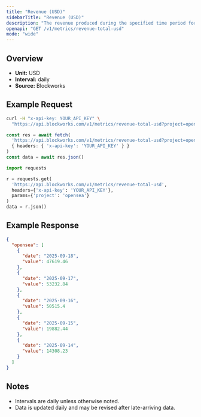 ```yaml
---
title: "Revenue (USD)"
sidebarTitle: "Revenue (USD)"
description: "The revenue produced during the specified time period for given project."
openapi: "GET /v1/metrics/revenue-total-usd"
mode: "wide"
---
```


## Overview

- **Unit:** USD
- **Interval:** daily
- **Source:** Blockworks

## Example Request

<CodeGroup>

```bash cURL
curl -H "x-api-key: YOUR_API_KEY" \
  "https://api.blockworks.com/v1/metrics/revenue-total-usd?project=opensea"
```

```typescript TypeScript
const res = await fetch(
  'https://api.blockworks.com/v1/metrics/revenue-total-usd?project=opensea',
  { headers: { 'x-api-key': 'YOUR_API_KEY' } }
)
const data = await res.json()
```

```python Python
import requests

r = requests.get(
  'https://api.blockworks.com/v1/metrics/revenue-total-usd',
  headers={'x-api-key': 'YOUR_API_KEY'},
  params={'project': 'opensea'}
)
data = r.json()
```

</CodeGroup>

## Example Response

```json
{
  "opensea": [
    {
      "date": "2025-09-18",
      "value": 47619.46
    },
    {
      "date": "2025-09-17",
      "value": 53232.84
    },
    {
      "date": "2025-09-16",
      "value": 50515.4
    },
    {
      "date": "2025-09-15",
      "value": 19882.44
    },
    {
      "date": "2025-09-14",
      "value": 14308.23
    }
  ]
}
```

## Notes
- Intervals are daily unless otherwise noted.
- Data is updated daily and may be revised after late-arriving data.
